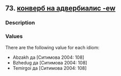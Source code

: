 ## 73. <a href =  'https://agricolamz.github.io/The_Circassian_Isoglosses_Database/73.html'>конверб на адвербиалис -ew</a>
### Description



### Values
There are the following value for each idiom:

* Abzakh  да [Ситимова 2004: 108] 
* Bzhedug  да [Ситимова 2004: 108] 
* Temirgoi  да [Ситимова 2004: 108] 

